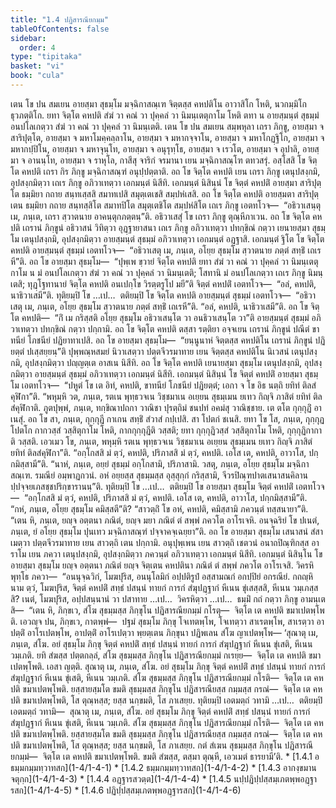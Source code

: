 ```yaml
---
title: "1.4 ปฏิสารณียกมฺม"
tableOfContents: false
sidebar:
  order: 4
type: "tipitaka"
basket: "vi"
book: "cula"
---
```



<DynamicBreadcrumb />

<Division number="33" book="cula">

<Paragraph number="168" book="cula">
เตน โข ปน สมเยน อายสฺมา สุธมฺโม มจฺฉิกาสณฺเฑ จิตฺตสฺส คหปติโน อาวาสิโก โหติ, นวกมฺมิโก ธุวภตฺติโก. ยทา จิตฺโต คหปติ สํฆํ วา คณํ วา ปุคฺคลํ วา นิมนฺเตตุกาโม โหติ ตทา น อายสฺมนฺตํ สุธมฺมํ อนปโลเกตฺวา สํฆํ วา คณํ วา ปุคฺคลํ วา นิมนฺเตติ.


</Paragraph>

<Paragraph number="169" book="cula">
เตน โข ปน สมเยน สมฺพหุลา เถรา ภิกฺขู, อายสฺมา จ สาริปุตฺโต, อายสฺมา จ มหาโมคฺคลฺลาโน, อายสฺมา จ มหากจฺจาโน, อายสฺมา จ มหาโกฏฺฐิโก, อายสฺมา จ มหากปฺปิโน, อายสฺมา จ มหาจุนฺโท, อายสฺมา จ อนุรุทฺโธ, อายสฺมา จ เรวโต, อายสฺมา จ อุปาลิ, อายสฺมา จ อานนฺโท, อายสฺมา จ ราหุโล, กาสีสุ จาริกํ จรมานา เยน มจฺฉิกาสณฺโฑ ตทวสรุํ.


</Paragraph>

<Paragraph number="170" book="cula">
อสฺโสสิ โข จิตฺโต คหปติ เถรา กิร ภิกฺขู มจฺฉิกาสณฺฑํ อนุปฺปตฺตาติ. อถ โข จิตฺโต คหปติ เยน เถรา ภิกฺขู เตนุปสงฺกมิ, อุปสงฺกมิตฺวา เถเร ภิกฺขู อภิวาเทตฺวา เอกมนฺตํ นิสีทิ. เอกมนฺตํ นิสินฺนํ โข จิตฺตํ คหปติํ อายสฺมา สาริปุตฺโต ธมฺมิยา กถาย สนฺทเสฺสสิ สมาทเปสิ สมุตฺเตเชสิ สมฺปหํเสสิ.


</Paragraph>

<Paragraph number="171" book="cula">
อถ โข จิตฺโต คหปติ อายสฺมตา สาริปุตฺเตน ธมฺมิยา กถาย สนฺทสฺสิโต สมาทปิโต สมุตฺเตชิโต สมฺปหํสิโต เถเร ภิกฺขู เอตทโวจ—  “อธิวาเสนฺตุ เม, ภนฺเต, เถรา สฺวาตนาย อาคนฺตุกภตฺตนฺ”ติ. อธิวาเสสุํ โข เถรา ภิกฺขู ตุณฺหีภาเวน.


</Paragraph>

<Paragraph number="172" book="cula">
อถ โข จิตฺโต คหปติ เถรานํ ภิกฺขูนํ อธิวาสนํ วิทิตฺวา อุฏฺฐายาสนา เถเร ภิกฺขู อภิวาเทตฺวา ปทกฺขิณํ กตฺวา เยนายสฺมา สุธมฺโม เตนุปสงฺกมิ, อุปสงฺกมิตฺวา อายสฺมนฺตํ สุธมฺมํ อภิวาเทตฺวา เอกมนฺตํ อฏฺฐาสิ. เอกมนฺตํ ฐิโต โข จิตฺโต คหปติ อายสฺมนฺตํ สุธมฺมํ เอตทโวจ—  “อธิวาเสตุ เม, ภนฺเต, อโยฺย สุธมฺโม สฺวาตนาย ภตฺตํ สทฺธิํ เถเรหี”ติ. อถ โข อายสฺมา สุธมฺโม—  “ปุพฺเพ ขฺวายํ จิตฺโต คหปติ ยทา สํฆํ วา คณํ วา ปุคฺคลํ วา นิมนฺเตตุกาโม น มํ อนปโลเกตฺวา สํฆํ วา คณํ วา ปุคฺคลํ วา นิมนฺเตติ; โสทานิ มํ อนปโลเกตฺวา เถเร ภิกฺขู นิมนฺเตสิ; ทุฏฺโฐทานายํ จิตฺโต คหปติ อนเปกฺโข วิรตฺตรูโป มยี”ติ จิตฺตํ คหปติํ เอตทโวจ—  “อลํ, คหปติ, นาธิวาเสมี”ติ. ทุติยมฺปิ โข …เป…  ตติยมฺปิ โข จิตฺโต คหปติ อายสฺมนฺตํ สุธมฺมํ เอตทโวจ—  “อธิวาเสตุ เม, ภนฺเต, อโยฺย สุธมฺโม สฺวาตนาย ภตฺตํ สทฺธิํ เถเรหี”ติ. “อลํ, คหปติ, นาธิวาเสมี”ติ. อถ โข จิตฺโต คหปติ—  “กิํ เม กริสฺสติ อโยฺย สุธมฺโม อธิวาเสนฺโต วา อนธิวาเสนฺโต วา”ติ อายสฺมนฺตํ สุธมฺมํ อภิวาเทตฺวา ปทกฺขิณํ กตฺวา ปกฺกามิ.


</Paragraph>

</Division>
<Division number="34" book="cula">

<Paragraph number="173" book="cula">
อถ โข จิตฺโต คหปติ ตสฺสา รตฺติยา อจฺจเยน เถรานํ ภิกฺขูนํ ปณีตํ ขาทนียํ โภชนียํ ปฏิยาทาเปสิ. อถ โข อายสฺมา สุธมฺโม—  “ยนฺนูนาหํ จิตฺตสฺส คหปติโน เถรานํ ภิกฺขูนํ ปฏิยตฺตํ ปเสฺสยฺยนฺ”ติ ปุพฺพณฺหสมยํ นิวาเสตฺวา ปตฺตจีวรมาทาย เยน จิตฺตสฺส คหปติโน นิเวสนํ เตนุปสงฺกมิ, อุปสงฺกมิตฺวา ปญฺญตฺเต อาสเน นิสีทิ. อถ โข จิตฺโต คหปติ เยนายสฺมา สุธมฺโม เตนุปสงฺกมิ, อุปสงฺกมิตฺวา อายสฺมนฺตํ สุธมฺมํ อภิวาเทตฺวา เอกมนฺตํ นิสีทิ. เอกมนฺตํ นิสินฺนํ โข จิตฺตํ คหปติํ อายสฺมา สุธมฺโม เอตทโวจ—  “ปหูตํ โข เต อิทํ, คหปติ, ขาทนียํ โภชนียํ ปฏิยตฺตํ; เอกา จ โข อิธ นตฺถิ ยทิทํ ติลสํคุฬิกา”ติ. “พหุมฺหิ วต, ภนฺเต, รตเน พุทฺธวจเน วิชฺชมาเน อเยฺยน สุธมฺเมน ยเทว กิญฺจิ ภาสิตํ ยทิทํ ติลสํคุฬิกาติ. ภูตปุพฺพํ, ภนฺเต, ทกฺขิณาปถกา วาณิชา ปุรตฺถิมํ ชนปทํ อคมํสุ วาณิชฺชาย. เต ตโต กุกฺกุฏิํ อาเนสุํ. อถ โข สา, ภนฺเต, กุกฺกุฏี กาเกน สทฺธิํ สํวาสํ กปฺเปสิ. สา โปตกํ ชเนสิ. ยทา โข โส, ภนฺเต, กุกฺกุฏโปตโก กากวสฺสํ วสฺสิตุกาโม โหติ, กากกุกฺกุฏีติ วสฺสติ; ยทา กุกฺกุฏิวสฺสํ วสฺสิตุกาโม โหติ, กุกฺกุฏิกากาติ วสฺสติ. เอวเมว โข, ภนฺเต, พหุมฺหิ รตเน พุทฺธวจเน วิชฺชมาเน อเยฺยน สุธมฺเมน ยเทว กิญฺจิ ภาสิตํ ยทิทํ ติลสํคุฬิกา”ติ. “อกฺโกสสิ มํ ตฺวํ, คหปติ, ปริภาสสิ มํ ตฺวํ, คหปติ. เอโส เต, คหปติ, อาวาโส, ปกฺกมิสฺสามี”ติ. “นาหํ, ภนฺเต, อยฺยํ สุธมฺมํ อกฺโกสามิ, ปริภาสามิ. วสตุ, ภนฺเต, อโยฺย สุธมฺโม มจฺฉิกาสณฺเฑ. รมณียํ อมฺพาฏกวนํ. อหํ อยฺยสฺส สุธมฺมสฺส อุสฺสุกฺกํ กริสฺสามิ, จีวรปิณฺฑปาตเสนาสนคิลานปฺปจฺจยเภสชฺชปริกฺขารานนฺ”ติ. ทุติยมฺปิ โข …เป…  ตติยมฺปิ โข อายสฺมา สุธมฺโม จิตฺตํ คหปติํ เอตทโวจ—  “อกฺโกสสิ มํ ตฺวํ, คหปติ, ปริภาสสิ มํ ตฺวํ, คหปติ. เอโส เต, คหปติ, อาวาโส, ปกฺกมิสฺสามี”ติ. “กหํ, ภนฺเต, อโยฺย สุธมฺโม คมิสฺสตี”ติ? “สาวตฺถิํ โข อหํ, คหปติ, คมิสฺสามิ ภควนฺตํ ทสฺสนายา”ติ. “เตน หิ, ภนฺเต, ยญฺจ อตฺตนา ภณิตํ, ยญฺจ มยา ภณิตํ ตํ สพฺพํ ภควโต อาโรเจหิ. อนจฺฉริยํ โข ปเนตํ, ภนฺเต, ยํ อโยฺย สุธมฺโม ปุนเทว มจฺฉิกาสณฺฑํ ปจฺจาคจฺเฉยฺยา”ติ.


</Paragraph>

</Division>
<Division number="35" book="cula">

<Paragraph number="174" book="cula">
อถ โข อายสฺมา สุธมฺโม เสนาสนํ สํสาเมตฺวา ปตฺตจีวรมาทาย เยน สาวตฺถิ เตน ปกฺกามิ. อนุปุพฺเพน เยน สาวตฺถิ เชตวนํ อนาถปิณฺฑิกสฺส อาราโม เยน ภควา เตนุปสงฺกมิ, อุปสงฺกมิตฺวา ภควนฺตํ อภิวาเทตฺวา เอกมนฺตํ นิสีทิ. เอกมนฺตํ นิสินฺโน โข อายสฺมา สุธมฺโม ยญฺจ อตฺตนา ภณิตํ ยญฺจ จิตฺเตน คหปตินา ภณิตํ ตํ สพฺพํ ภควโต อาโรเจสิ.


</Paragraph>

<Paragraph number="175" book="cula">
วิครหิ พุทฺโธ ภควา—  “อนนุจฺฉวิกํ, โมฆปุริส, อนนุโลมิกํ อปฺปติรูปํ อสฺสามณกํ อกปฺปิยํ อกรณียํ. กถญฺหิ นาม ตฺวํ, โมฆปุริส, จิตฺตํ คหปติํ สทฺธํ ปสนฺนํ ทายกํ การกํ สํฆุปฏฺฐากํ หีเนน ขุํเสสฺสสิ, หีเนน วมฺเภสฺสสิ? เนตํ, โมฆปุริส, อปฺปสนฺนานํ วา ปสาทาย …เป…  วิครหิตฺวา …เป…  ธมฺมิํ กถํ กตฺวา ภิกฺขู อามนฺเตสิ—  “เตน หิ, ภิกฺขเว, สํโฆ สุธมฺมสฺส ภิกฺขุโน ปฏิสารณียกมฺมํ กโรตุ—  จิตฺโต เต คหปติ ขมาเปตพฺโพติ. เอวญฺจ ปน, ภิกฺขเว, กาตพฺพํ—  ปฐมํ สุธมฺโม ภิกฺขุ โจเทตพฺโพ, โจเทตฺวา สาเรตพฺโพ, สาเรตฺวา อาปตฺติํ อาโรเปตพฺโพ, อาปตฺติํ อาโรเปตฺวา พฺยตฺเตน ภิกฺขุนา ปฏิพเลน สํโฆ ญาเปตพฺโพ—


</Paragraph>

</Division>
<Division number="36" book="cula">

<Paragraph number="176" book="cula">
‘สุณาตุ เม, ภนฺเต, สํโฆ. อยํ สุธมฺโม ภิกฺขุ จิตฺตํ คหปติํ สทฺธํ ปสนฺนํ ทายกํ การกํ สํฆุปฏฺฐากํ หีเนน ขุํเสติ, หีเนน วมฺเภติ. ยทิ สํฆสฺส ปตฺตกลฺลํ, สํโฆ สุธมฺมสฺส ภิกฺขุโน ปฏิสารณียกมฺมํ กเรยฺย—  จิตฺโต เต คหปติ ขมาเปตพฺโพติ. เอสา ญตฺติ.


</Paragraph>

<Paragraph number="177" book="cula">
สุณาตุ เม, ภนฺเต, สํโฆ. อยํ สุธมฺโม ภิกฺขุ จิตฺตํ คหปติํ สทฺธํ ปสนฺนํ ทายกํ การกํ สํฆุปฏฺฐากํ หีเนน ขุํเสติ, หีเนน วมฺเภติ. สํโฆ สุธมฺมสฺส ภิกฺขุโน ปฏิสารณียกมฺมํ กโรติ—  จิตฺโต เต คหปติ ขมาเปตพฺโพติ. ยสฺสายสฺมโต ขมติ สุธมฺมสฺส ภิกฺขุโน ปฏิสารณียสฺส กมฺมสฺส กรณํ—  จิตฺโต เต คหปติ ขมาเปตพฺโพติ, โส ตุณฺหสฺส; ยสฺส นกฺขมติ, โส ภาเสยฺย.


</Paragraph>

<Paragraph number="178" book="cula">
ทุติยมฺปิ เอตมตฺถํ วทามิ …เป…  ตติยมฺปิ เอตมตฺถํ วทามิ—  สุณาตุ เม, ภนฺเต, สํโฆ. อยํ สุธมฺโม ภิกฺขุ จิตฺตํ คหปติํ สทฺธํ ปสนฺนํ ทายกํ การกํ สํฆุปฏฺฐากํ หีเนน ขุํเสติ, หีเนน วมฺเภติ. สํโฆ สุธมฺมสฺส ภิกฺขุโน ปฏิสารณียกมฺมํ กโรติ—  จิตฺโต เต คหปติ ขมาเปตพฺโพติ. ยสฺสายสฺมโต ขมติ สุธมฺมสฺส ภิกฺขุโน ปฏิสารณียสฺส กมฺมสฺส กรณํ—  จิตฺโต เต คหปติ ขมาเปตพฺโพติ, โส ตุณฺหสฺส; ยสฺส นกฺขมติ, โส ภาเสยฺย.


</Paragraph>

<Paragraph number="179" book="cula">
กตํ สํเฆน สุธมฺมสฺส ภิกฺขุโน ปฏิสารณียกมฺมํ—  จิตฺโต เต คหปติ ขมาเปตพฺโพติ. ขมติ สํฆสฺส, ตสฺมา ตุณฺหี, เอวเมตํ ธารยามี’ติ.

</Paragraph>
</Division>

<TableOfContents book="cula" section="1.4">
* [1.4.1 อธมฺมกมฺมทฺวาทสก](1-4/1-4-1)
* [1.4.2 ธมฺมกมฺมทฺวาทสก](1-4/1-4-2)
* [1.4.3 อากงฺขมานจตุกฺก](1-4/1-4-3)
* [1.4.4 อฏฺฐารสวตฺต](1-4/1-4-4)
* [1.4.5 นปฺปฏิปฺปสฺสมฺเภตพฺพอฏฺฐารสก](1-4/1-4-5)
* [1.4.6 ปฏิปฺปสฺสมฺเภตพฺพอฏฺฐารสก](1-4/1-4-6)
</TableOfContents>